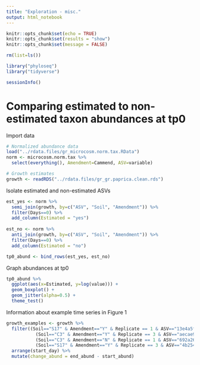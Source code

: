 ```yaml
---
title: "Exploration - misc."
output: html_notebook
---
```


```r
knitr::opts_chunk$set(echo = TRUE)
knitr::opts_chunk$set(results = "show")
knitr::opts_chunk$set(message = FALSE)
```

```r
rm(list=ls())

library("phyloseq")
library("tidyverse")

sessionInfo()
```

# Comparing estimated to non-estimated taxon abundances at tp0

Import data

```r
# Normalized abundance data
load("../rdata.files/gr_microcosm.norm.tax.RData")
norm <- microcosm.norm.tax %>% 
  select(everything(), Amendment=Cammend, ASV=variable)

# Growth estimates
growth <- readRDS("../rdata.files/gr_gr.paprica.clean.rds")
```

Isolate estimated and non-estimated ASVs

```r
est_yes <- norm %>% 
  semi_join(growth, by=c("ASV", "Soil", "Amendment")) %>% 
  filter(Days==0) %>% 
  add_column(Estimated = "yes")
  
est_no <- norm %>% 
  anti_join(growth, by=c("ASV", "Soil", "Amendment")) %>% 
  filter(Days==0) %>% 
  add_column(Estimated = "no")

tp0_abund <- bind_rows(est_yes, est_no)
```

Graph abundances at tp0

```r
tp0_abund %>% 
  ggplot(aes(x=Estimated, y=log(value))) +
  geom_boxplot() +
  geom_jitter(alpha=0.5) +
  theme_test()
```

Information about example time series in Figure 1

```r
growth_examples <- growth %>% 
  filter((Soil=="S17" & Amendment=="Y" & Replicate == 1 & ASV=="13e4a5f455c50b2e805e017ca450ade2") |
           (Soil=="C3" & Amendment=="Y" & Replicate == 3 & ASV=="aecae9d790a63cf565c1b5cdbd02ebdd") |
           (Soil=="C3" & Amendment=="N" & Replicate == 1 & ASV=="692a26188cb2e4528d0add62ea0d77f1") |
           (Soil=="S17" & Amendment=="Y" & Replicate == 3 & ASV=="4b2544b81a01a3355506bfbba84889e1")) %>% 
  arrange(start_day) %>% 
  mutate(change_abund = end_abund - start_abund)
```

